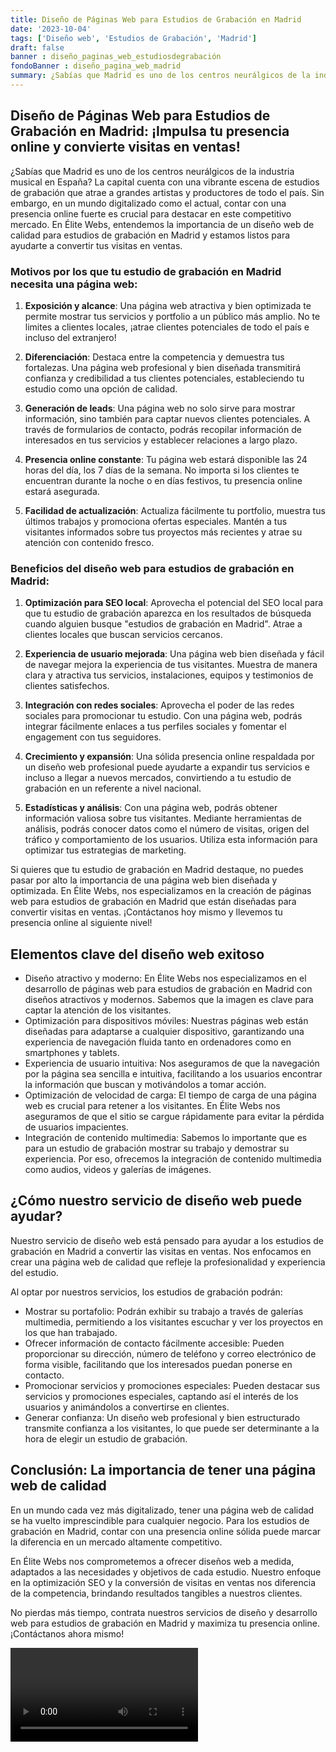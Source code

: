 ```yaml
---
title: Diseño de Páginas Web para Estudios de Grabación en Madrid
date: '2023-10-04'
tags: ['Diseño web', 'Estudios de Grabación', 'Madrid']
draft: false
banner : diseño_paginas_web_estudiosdegrabación
fondoBanner : diseño_pagina_web_madrid
summary: ¿Sabías que Madrid es uno de los centros neurálgicos de la industria musical en España? La capital cuenta con una vibrante escena de estudios de grabación que atrae a grandes artistas y productores de todo el país. Sin embargo, en un mundo digitalizado como el actual, contar con una presencia online fuerte es crucial para destacar en este competitivo mercado. En Élite Webs, entendemos la importancia de un diseño web de calidad para estudios de grabación en Madrid y estamos listos para ayudarte a convertir tus visitas en ventas.
---
```


## Diseño de Páginas Web para Estudios de Grabación en Madrid: ¡Impulsa tu presencia online y convierte visitas en ventas!

¿Sabías que Madrid es uno de los centros neurálgicos de la industria musical en España? La capital cuenta con una vibrante escena de estudios de grabación que atrae a grandes artistas y productores de todo el país. Sin embargo, en un mundo digitalizado como el actual, contar con una presencia online fuerte es crucial para destacar en este competitivo mercado. En Élite Webs, entendemos la importancia de un diseño web de calidad para estudios de grabación en Madrid y estamos listos para ayudarte a convertir tus visitas en ventas.

### Motivos por los que tu estudio de grabación en Madrid necesita una página web:

1. **Exposición y alcance**: Una página web atractiva y bien optimizada te permite mostrar tus servicios y portfolio a un público más amplio. No te limites a clientes locales, ¡atrae clientes potenciales de todo el país e incluso del extranjero!

2. **Diferenciación**: Destaca entre la competencia y demuestra tus fortalezas. Una página web profesional y bien diseñada transmitirá confianza y credibilidad a tus clientes potenciales, estableciendo tu estudio como una opción de calidad.

3. **Generación de leads**: Una página web no solo sirve para mostrar información, sino también para captar nuevos clientes potenciales. A través de formularios de contacto, podrás recopilar información de interesados en tus servicios y establecer relaciones a largo plazo.

4. **Presencia online constante**: Tu página web estará disponible las 24 horas del día, los 7 días de la semana. No importa si los clientes te encuentran durante la noche o en días festivos, tu presencia online estará asegurada.

5. **Facilidad de actualización**: Actualiza fácilmente tu portfolio, muestra tus últimos trabajos y promociona ofertas especiales. Mantén a tus visitantes informados sobre tus proyectos más recientes y atrae su atención con contenido fresco.

### Beneficios del diseño web para estudios de grabación en Madrid:

1. **Optimización para SEO local**: Aprovecha el potencial del SEO local para que tu estudio de grabación aparezca en los resultados de búsqueda cuando alguien busque "estudios de grabación en Madrid". Atrae a clientes locales que buscan servicios cercanos.

2. **Experiencia de usuario mejorada**: Una página web bien diseñada y fácil de navegar mejora la experiencia de tus visitantes. Muestra de manera clara y atractiva tus servicios, instalaciones, equipos y testimonios de clientes satisfechos.

3. **Integración con redes sociales**: Aprovecha el poder de las redes sociales para promocionar tu estudio. Con una página web, podrás integrar fácilmente enlaces a tus perfiles sociales y fomentar el engagement con tus seguidores.

4. **Crecimiento y expansión**: Una sólida presencia online respaldada por un diseño web profesional puede ayudarte a expandir tus servicios e incluso a llegar a nuevos mercados, convirtiendo a tu estudio de grabación en un referente a nivel nacional.

5. **Estadísticas y análisis**: Con una página web, podrás obtener información valiosa sobre tus visitantes. Mediante herramientas de análisis, podrás conocer datos como el número de visitas, origen del tráfico y comportamiento de los usuarios. Utiliza esta información para optimizar tus estrategias de marketing.

Si quieres que tu estudio de grabación en Madrid destaque, no puedes pasar por alto la importancia de una página web bien diseñada y optimizada. En Élite Webs, nos especializamos en la creación de páginas web para estudios de grabación en Madrid que están diseñadas para convertir visitas en ventas. ¡Contáctanos hoy mismo y llevemos tu presencia online al siguiente nivel!

<GifSeo />

<Cta />

## Elementos clave del diseño web exitoso

- Diseño atractivo y moderno: En Élite Webs nos especializamos en el desarrollo de páginas web para estudios de grabación en Madrid con diseños atractivos y modernos. Sabemos que la imagen es clave para captar la atención de los visitantes.
- Optimización para dispositivos móviles: Nuestras páginas web están diseñadas para adaptarse a cualquier dispositivo, garantizando una experiencia de navegación fluida tanto en ordenadores como en smartphones y tablets.
- Experiencia de usuario intuitiva: Nos aseguramos de que la navegación por la página sea sencilla e intuitiva, facilitando a los usuarios encontrar la información que buscan y motivándolos a tomar acción.
- Optimización de velocidad de carga: El tiempo de carga de una página web es crucial para retener a los visitantes. En Élite Webs nos aseguramos de que el sitio se cargue rápidamente para evitar la pérdida de usuarios impacientes.
- Integración de contenido multimedia: Sabemos lo importante que es para un estudio de grabación mostrar su trabajo y demostrar su experiencia. Por eso, ofrecemos la integración de contenido multimedia como audios, videos y galerías de imágenes.

## ¿Cómo nuestro servicio de diseño web puede ayudar?

Nuestro servicio de diseño web está pensado para ayudar a los estudios de grabación en Madrid a convertir las visitas en ventas. Nos enfocamos en crear una página web de calidad que refleje la profesionalidad y experiencia del estudio.

Al optar por nuestros servicios, los estudios de grabación podrán:

- Mostrar su portafolio: Podrán exhibir su trabajo a través de galerías multimedia, permitiendo a los visitantes escuchar y ver los proyectos en los que han trabajado.
- Ofrecer información de contacto fácilmente accesible: Pueden proporcionar su dirección, número de teléfono y correo electrónico de forma visible, facilitando que los interesados puedan ponerse en contacto.
- Promocionar servicios y promociones especiales: Pueden destacar sus servicios y promociones especiales, captando así el interés de los usuarios y animándolos a convertirse en clientes.
- Generar confianza: Un diseño web profesional y bien estructurado transmite confianza a los visitantes, lo que puede ser determinante a la hora de elegir un estudio de grabación.

## Conclusión: La importancia de tener una página web de calidad

En un mundo cada vez más digitalizado, tener una página web de calidad se ha vuelto imprescindible para cualquier negocio. Para los estudios de grabación en Madrid, contar con una presencia online sólida puede marcar la diferencia en un mercado altamente competitivo.

En Élite Webs nos comprometemos a ofrecer diseños web a medida, adaptados a las necesidades y objetivos de cada estudio. Nuestro enfoque en la optimización SEO y la conversión de visitas en ventas nos diferencia de la competencia, brindando resultados tangibles a nuestros clientes.

No pierdas más tiempo, contrata nuestros servicios de diseño y desarrollo web para estudios de grabación en Madrid y maximiza tu presencia online. ¡Contáctanos ahora mismo!

<Video />

<CtaBot job='Estudios de Grabación' city='Madrid'/>

<Gmaps query='Madrid+españa+maps' />